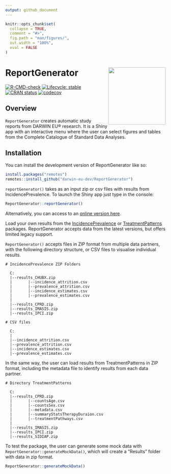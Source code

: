 ```yaml
---
output: github_document
---
```


<!-- README.md is generated from README.Rmd. Please edit that file -->

```r
knitr::opts_chunk$set(
  collapse = TRUE,
  comment = "#>",
  fig.path = "man/figures/",
  out.width = "100%",
  eval = FALSE
)
```
# ReportGenerator <img src="man/figures/logo.png" align="right" height="180" />

<!-- badges: start -->
[![R-CMD-check](https://github.com/darwin-eu-dev/ReportGenerator/actions/workflows/R-CMD-check.yaml/badge.svg)](https://github.com/darwin-eu-dev/ReportGenerator/actions/workflows/R-CMD-check.yaml)
[![Lifecycle: stable](https://img.shields.io/badge/lifecycle-stable-brightgreen.svg)](https://lifecycle.r-lib.org/articles/stages.html#stable)
[![CRAN status](https://www.r-pkg.org/badges/version/ReportGenerator)](https://CRAN.R-project.org/package=ReportGenerator)
[![codecov](https://codecov.io/gh/darwin-eu-dev/ReportGenerator/branch/main/graph/badge.svg)](https://codecov.io/gh/darwin-eu-dev/ReportGenerator)
<!-- badges: end -->

## Overview

`ReportGenerator` creates automatic study reports from DARWIN EU® research. It is a Shiny app with an interactive menu where the user can select figures and tables from the Complete Catalogue of Standard Data Analyses.

## Installation

You can install the development version of ReportGenerator like so:

```r
install.packages("remotes")
remotes::install_github("darwin-eu-dev/ReportGenerator")
```

`reportGenerator()` takes as an input zip or csv files with results from IncidencePrevalence. To launch the Shiny app just type in the console:

```r
ReportGenerator::reportGenerator()
```

Alternatively, you can access to an [online version here](https://data-dev.darwin-eu.org/content/46c367cd-6e29-4382-9d7d-aff8caaa582a/).

Load your own results from the [IncidencePrevalence](https://darwin-eu.github.io/IncidencePrevalence/) or [TreatmentPatterns](https://darwin-eu-dev.github.io/TreatmentPatterns/) packages. ReportGenerator accepts data from the latest versions, but offers limited legacy support. 

`ReportGenerator()` accepts files in ZIP format from multiple data partners, with the following directory structure, or CSV files to visualise individual results. 

``` 
# IncidencePrevalence ZIP Folders

  C:
  |--results_CHUBX.zip
  |       |--incidence_attrition.csv
  |       |--prevalence_attrition.csv
  |       |--incidence_estimates.csv
  |       |--prevalence_estimates.csv
  |
  |--results_CPRD.zip
  |--results_IMASIS.zip
  |--results_IPCI.zip

# CSV files

  C:
  |
  |--incidence_attrition.csv
  |--prevalence_attrition.csv
  |--incidence_estimates.csv
  |--prevalence_estimates.csv

```

In the same way, the user can load results from TreatmentPatterns in ZIP format, including the metadata file to identify results from each data partner. 

```
# Directory TreatmentPatterns

  C:
  |--results_CPRD.zip
  |       |--countsAge.csv
  |       |--countsSex.csv
  |       |--metadata.csv
  |       |--summaryStatsTherapyDuraion.csv
  |       |--treatmentPathways.csv
  |
  |--results_IMASIS.zip
  |--results_IPCI.zip
  |--results_SIDIAP.zip

```

To test the package, the user can generate some mock data with `ReportGenerator::generateMockData()`, which will create a "Results" folder with data in zip format. 

```r
ReportGenerator::generateMockData()
```

